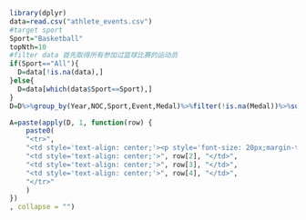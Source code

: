 ```R
library(dplyr)
data=read.csv("athlete_events.csv")
#target sport
Sport="Basketball"
topNth=10
#filter data 首先取得所有参加过篮球比赛的运动员
if(Sport=="All"){
  D=data[!is.na(data),]
}else{
  D=data[which(data$Sport==Sport),]
}
D=D%>%group_by(Year,NOC,Sport,Event,Medal)%>%filter(!is.na(Medal))%>%summarise(n=1)%>%group_by(NOC)%>%summarise(Gold=sum(Medal=="Gold"),Silver=sum(Medal=="Silver"),Bronze=sum(Medal=="Bronze"),Weight=sum(Medal=="Bronze")+1.5*sum(Medal=="Silver")+2*sum(Medal=="Gold"))%>%arrange(desc(Weight))%>%head(topNth)

A=paste(apply(D, 1, function(row) {
    paste0(
    "<tr>",
    "<td style='text-align: center;'><p style='font-size: 20px;margin-top: 3px ;margin-bottom:3px;'>", row[0], "</p></td>",
    "<td style='text-align: center;'>", row[2], "</td>",
    "<td style='text-align: center;'>", row[3], "</td>",
    "<td style='text-align: center;'>", row[4], "</td>",
    "</tr>"
    )
})
, collapse = "")


```